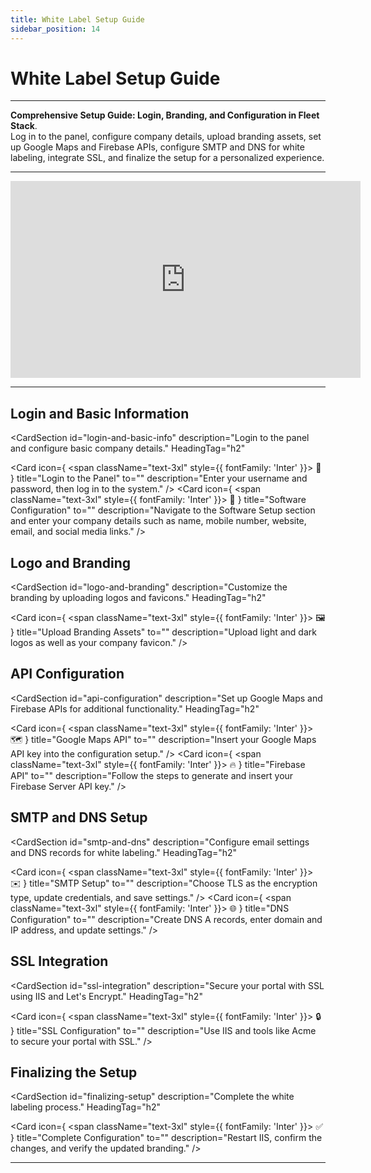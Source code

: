 ```yaml
---
title: White Label Setup Guide
sidebar_position: 14
---
```


# White Label Setup Guide

---

**Comprehensive Setup Guide: Login, Branding, and Configuration in Fleet Stack**.  
Log in to the panel, configure company details, upload branding assets, set up Google Maps and Firebase APIs, configure SMTP and DNS for white labeling, integrate SSL, and finalize the setup for a personalized experience.

---

<div style={{ display: 'flex', justifyContent: 'center', marginTop: '20px' }}>
  <iframe
    width="560"
    height="315"
    src="https://www.youtube.com/embed/YfebT3weQqQ?si=PkFXn9_H_eSoHu4b"
    title="White Label Setup Tutorial"
    frameBorder="0"
    allow="accelerometer; autoplay; clipboard-write; encrypted-media; gyroscope; picture-in-picture"
    allowFullScreen
  ></iframe>
</div>

---
## Login and Basic Information

<CardSection
  id="login-and-basic-info"
  description="Login to the panel and configure basic company details."
  HeadingTag="h2"
>
  <Card
    icon={
      <span className="text-3xl" style={{ fontFamily: 'Inter' }}>
        🔑
      </span>
    }
    title="Login to the Panel"
    to=""
    description="Enter your username and password, then log in to the system."
  />
  <Card
    icon={
      <span className="text-3xl" style={{ fontFamily: 'Inter' }}>
        🏢
      </span>
    }
    title="Software Configuration"
    to=""
    description="Navigate to the Software Setup section and enter your company details such as name, mobile number, website, email, and social media links."
  />
</CardSection>

## Logo and Branding

<CardSection
  id="logo-and-branding"
  description="Customize the branding by uploading logos and favicons."
  HeadingTag="h2"
>
  <Card
    icon={
      <span className="text-3xl" style={{ fontFamily: 'Inter' }}>
        🖼️
      </span>
    }
    title="Upload Branding Assets"
    to=""
    description="Upload light and dark logos as well as your company favicon."
  />
</CardSection>

## API Configuration

<CardSection
  id="api-configuration"
  description="Set up Google Maps and Firebase APIs for additional functionality."
  HeadingTag="h2"
>
  <Card
    icon={
      <span className="text-3xl" style={{ fontFamily: 'Inter' }}>
        🗺️
      </span>
    }
    title="Google Maps API"
    to=""
    description="Insert your Google Maps API key into the configuration setup."
  />
  <Card
    icon={
      <span className="text-3xl" style={{ fontFamily: 'Inter' }}>
        🔥
      </span>
    }
    title="Firebase API"
    to=""
    description="Follow the steps to generate and insert your Firebase Server API key."
  />
</CardSection>

## SMTP and DNS Setup

<CardSection
  id="smtp-and-dns"
  description="Configure email settings and DNS records for white labeling."
  HeadingTag="h2"
>
  <Card
    icon={
      <span className="text-3xl" style={{ fontFamily: 'Inter' }}>
        ✉️
      </span>
    }
    title="SMTP Setup"
    to=""
    description="Choose TLS as the encryption type, update credentials, and save settings."
  />
  <Card
    icon={
      <span className="text-3xl" style={{ fontFamily: 'Inter' }}>
        🌐
      </span>
    }
    title="DNS Configuration"
    to=""
    description="Create DNS A records, enter domain and IP address, and update settings."
  />
</CardSection>

## SSL Integration

<CardSection
  id="ssl-integration"
  description="Secure your portal with SSL using IIS and Let's Encrypt."
  HeadingTag="h2"
>
  <Card
    icon={
      <span className="text-3xl" style={{ fontFamily: 'Inter' }}>
        🔒
      </span>
    }
    title="SSL Configuration"
    to=""
    description="Use IIS and tools like Acme to secure your portal with SSL."
  />
</CardSection>

## Finalizing the Setup

<CardSection
  id="finalizing-setup"
  description="Complete the white labeling process."
  HeadingTag="h2"
>
  <Card
    icon={
      <span className="text-3xl" style={{ fontFamily: 'Inter' }}>
        ✅
      </span>
    }
    title="Complete Configuration"
    to=""
    description="Restart IIS, confirm the changes, and verify the updated branding."
  />
</CardSection>

---
<head>
  <title>White Label Setup Guide</title>
  <meta
    name="description"
    content="Detailed guide to configure white labeling and branding for Fleet Stack software."
  />
</head>
